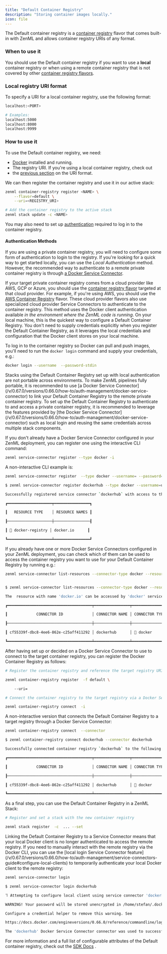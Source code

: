 ```yaml
---
title: "Default Container Registry"
description: "Storing container images locally."
icon: file
---
```


The Default container registry is a [container registry](/v/0.67.0/versions/0.66.0/stack-components/container-registries) flavor that comes built-in with ZenML and allows container registry URIs of any format.

### When to use it

You should use the Default container registry if you want to use a **local** container registry or when using a remote container registry that is not covered by other [container registry flavors](/v/0.67.0/versions/0.66.0/stack-components/container-registries#container-registry-flavors).

### Local registry URI format

To specify a URI for a local container registry, use the following format:

```bash
localhost:<PORT>

# Examples:
localhost:5000
localhost:8000
localhost:9999
```

### How to use it

To use the Default container registry, we need:

* [Docker](https://www.docker.com) installed and running.
* The registry URI. If you're using a local container registry, check out
* the [previous section](/v/0.67.0/versions/0.66.0/stack-components/container-registries/default#local-registry-uri-format) on the URI format.

We can then register the container registry and use it in our active stack:

```bash
zenml container-registry register <NAME> \
    --flavor=default \
    --uri=<REGISTRY_URI>

# Add the container registry to the active stack
zenml stack update -c <NAME>
```

You may also need to set up [authentication](/v/0.67.0/versions/0.66.0/stack-components/container-registries/default#authentication-methods) required to log in to the container registry.

#### Authentication Methods

If you are using a private container registry, you will need to configure some form of authentication to login to the registry. If you're looking for a quick way to get started locally, you can use the _Local Authentication_ method. However, the recommended way to authenticate to a remote private container registry is through [a Docker Service Connector](/v/0.67.0/versions/0.66.0/how-to/auth-management/docker-service-connector).

If your target private container registry comes from a cloud provider like AWS, GCP or Azure, you should use the [container registry flavor](/v/0.67.0/versions/0.66.0/stack-components/container-registries#container-registry-flavors) targeted at that cloud provider. For example, if you're using AWS, you should use the [AWS Container Registry](/v/0.67.0/versions/0.66.0/stack-components/container-registries/aws) flavor. These cloud provider flavors also use specialized cloud provider Service Connectors to authenticate to the container registry.
<Tabs>
    <Tab title="Local Authentication">
This method uses the Docker client authentication available _in the environment where the ZenML code is running_. On your local machine, this is the quickest way to configure a Default Container Registry. You don't need to supply credentials explicitly when you register the Default Container Registry, as it leverages the local credentials and configuration that the Docker client stores on your local machine.

To log in to the container registry so Docker can pull and push images, you'll need to run the `docker login` command and supply your credentials, e.g.:

```bash
docker login --username  --password-stdin
```

<Note>
    Stacks using the Default Container Registry set up with local authentication are not portable across environments. To make ZenML pipelines fully portable, it is recommended to use [a Docker Service Connector](/v/0.67.0/versions/0.66.0/how-to/auth-management/docker-service-connector) to link your Default Container Registry to the remote private container registry.
</Note>
    </Tab>
    <Tab title="Docker Service Connector (recommended)">
    To set up the Default Container Registry to authenticate to and access a private container registry, it is recommended to leverage the features provided by [the Docker Service Connector](/v/0.67.0/versions/0.66.0/how-to/auth-management/docker-service-connector) such as local login and reusing the same credentials across multiple stack components.

If you don't already have a Docker Service Connector configured in your ZenML deployment, you can register one using the interactive CLI command:

```bash
zenml service-connector register --type docker -i
```

A non-interactive CLI example is:

```bash
zenml service-connector register  --type docker --username= --password=
```

```bash Example Command Output
$ zenml service-connector register dockerhub --type docker --username=username --password=password

Successfully registered service connector `dockerhub` with access to the following resources:

┏━━━━━━━━━━━━━━━━━━━━┯━━━━━━━━━━━━━━━━┓

┃   RESOURCE TYPE    │ RESOURCE NAMES ┃

┠────────────────────┼────────────────┨

┃ 🐳 docker-registry │ docker.io      ┃

┗━━━━━━━━━━━━━━━━━━━━┷━━━━━━━━━━━━━━━━┛
```

If you already have one or more Docker Service Connectors configured in your ZenML deployment, you can check which of them can be used to access the container registry you want to use for your Default Container Registry by running e.g.:

```bash
zenml service-connector list-resources --connector-type docker --resource-id
```

```bash Example Command Output

$ zenml service-connector list-resources --connector-type docker --resource-id docker.io

The  resource with name 'docker.io' can be accessed by 'docker' service connectors that you have configured:

┏━━━━━━━━━━━━━━━━━━━━━━━━━━━━━━━━━━━━━━┯━━━━━━━━━━━━━━━━┯━━━━━━━━━━━━━━━━┯━━━━━━━━━━━━━━━━━━━━┯━━━━━━━━━━━━━━━━┓

┃             CONNECTOR ID             │ CONNECTOR NAME │ CONNECTOR TYPE │ RESOURCE TYPE      │ RESOURCE NAMES ┃

┠──────────────────────────────────────┼────────────────┼────────────────┼────────────────────┼────────────────┨

┃ cf55339f-dbc8-4ee6-862e-c25aff411292 │ dockerhub      │ 🐳 docker      │ 🐳 docker-registry │ docker.io      ┃

┗━━━━━━━━━━━━━━━━━━━━━━━━━━━━━━━━━━━━━━┷━━━━━━━━━━━━━━━━┷━━━━━━━━━━━━━━━━┷━━━━━━━━━━━━━━━━━━━━┷━━━━━━━━━━━━━━━━┛
```

After having set up or decided on a Docker Service Connector to use to connect to the target container registry, you can register the Docker Container Registry as follows:

```bash
# Register the container registry and reference the target registry URI

zenml container-registry register  -f default \

    --uri=

# Connect the container registry to the target registry via a Docker Service Connector

zenml container-registry connect  -i
```

A non-interactive version that connects the Default Container Registry to a target registry through a Docker Service Connector:

```bash
zenml container-registry connect  --connector
```

```bash Example Command Output
$ zenml container-registry connect dockerhub --connector dockerhub

Successfully connected container registry `dockerhub` to the following resources:

┏━━━━━━━━━━━━━━━━━━━━━━━━━━━━━━━━━━━━━━┯━━━━━━━━━━━━━━━━┯━━━━━━━━━━━━━━━━┯━━━━━━━━━━━━━━━━━━━━┯━━━━━━━━━━━━━━━━┓

┃             CONNECTOR ID             │ CONNECTOR NAME │ CONNECTOR TYPE │ RESOURCE TYPE      │ RESOURCE NAMES ┃

┠──────────────────────────────────────┼────────────────┼────────────────┼────────────────────┼────────────────┨

┃ cf55339f-dbc8-4ee6-862e-c25aff411292 │ dockerhub      │ 🐳 docker      │ 🐳 docker-registry │ docker.io      ┃

┗━━━━━━━━━━━━━━━━━━━━━━━━━━━━━━━━━━━━━━┷━━━━━━━━━━━━━━━━┷━━━━━━━━━━━━━━━━┷━━━━━━━━━━━━━━━━━━━━┷━━━━━━━━━━━━━━━━┛
```

As a final step, you can use the Default Container Registry in a ZenML Stack:

```bash
# Register and set a stack with the new container registry

zenml stack register  -c  ... --set
```

<Info>
    Linking the Default Container Registry to a Service Connector means that your local Docker client is no longer authenticated to access the remote registry. If you need to manually interact with the remote registry via the Docker CLI, you can use the [local login Service Connector feature](/v/0.67.0/versions/0.66.0/how-to/auth-management/service-connectors-guide#configure-local-clients) to temporarily authenticate your local Docker client to the remote registry:

```bash
zenml service-connector login
```

```bash Example Command Output
$ zenml service-connector login dockerhub

⠹ Attempting to configure local client using service connector 'dockerhub'...

WARNING! Your password will be stored unencrypted in /home/stefan/.docker/config.json.

Configure a credential helper to remove this warning. See

https://docs.docker.com/engineversions/0.66.0/reference/commandline/login/#credentials-store

The 'dockerhub' Docker Service Connector connector was used to successfully configure the local Docker/OCI container registry client/SDK.
```
</Info>
    </Tab>
</Tabs>


For more information and a full list of configurable attributes of the Default container registry, check out the [SDK Docs](https://sdkdocs.zenml.io/latest/integration%5Fcode%5Fdocs/integrations-aws/#zenml.integrations.aws.container%5Fregistries.default%5Fcontainer%5Fregistry.DefaultContainerRegistry) .


